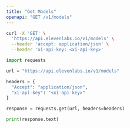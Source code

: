 ```yaml
---
title: "Get Models"
openapi: "GET /v1/models"
---
```


<RequestExample>

```Bash Curl
curl -X 'GET' \
  'https://api.elevenlabs.io/v1/models' \
  --header 'accept: application/json' \
  --header 'xi-api-key: <xi-api-key>'
```

```Python Python
import requests

url = "https://api.elevenlabs.io/v1/models"

headers = {
  "Accept": "application/json",
  "xi-api-key": "<xi-api-key>"
}

response = requests.get(url, headers=headers)

print(response.text)
```

</RequestExample>